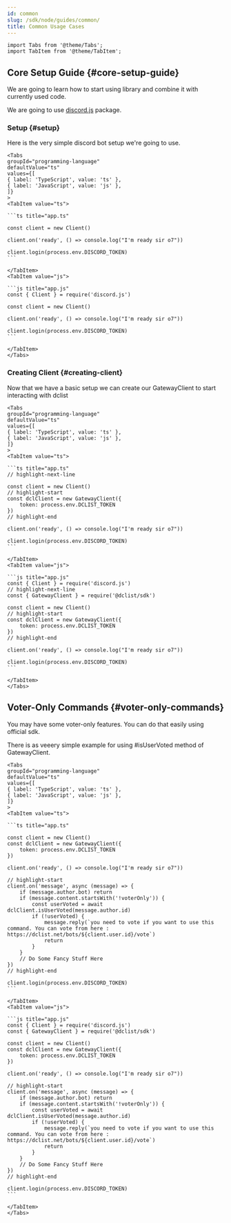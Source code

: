 ```yaml
---
id: common
slug: /sdk/node/guides/common/
title: Common Usage Cases
---
```

````mdx-code-block
import Tabs from '@theme/Tabs';
import TabItem from '@theme/TabItem';
````

## Core Setup Guide {#core-setup-guide}

We are going to learn how to start using library and combine it with currently used code.

We are going to use [discord.js](https://discord.js.org) package.

### Setup {#setup}

Here is the very simple discord bot setup we're going to use.

````mdx-code-block
<Tabs
groupId="programming-language"
defaultValue="ts"
values={[
{ label: 'TypeScript', value: 'ts' },
{ label: 'JavaScript', value: 'js' },
]}
>
<TabItem value="ts">

```ts title="app.ts"

const client = new Client()

client.on('ready', () => console.log("I'm ready sir o7"))

client.login(process.env.DISCORD_TOKEN)
```

</TabItem>
<TabItem value="js">

```js title="app.js"
const { Client } = require('discord.js')

const client = new Client()

client.on('ready', () => console.log("I'm ready sir o7"))

client.login(process.env.DISCORD_TOKEN)
```

</TabItem>
</Tabs>
````

### Creating Client {#creating-client}

Now that we have a basic setup we can create our GatewayClient to start interacting with dclist

````mdx-code-block
<Tabs
groupId="programming-language"
defaultValue="ts"
values={[
{ label: 'TypeScript', value: 'ts' },
{ label: 'JavaScript', value: 'js' },
]}
>
<TabItem value="ts">

```ts title="app.ts"
// highlight-next-line

const client = new Client()
// highlight-start
const dclClient = new GatewayClient({
    token: process.env.DCLIST_TOKEN
})
// highlight-end

client.on('ready', () => console.log("I'm ready sir o7"))

client.login(process.env.DISCORD_TOKEN)
```

</TabItem>
<TabItem value="js">

```js title="app.js"
const { Client } = require('discord.js')
// highlight-next-line
const { GatewayClient } = require('@dclist/sdk')

const client = new Client()
// highlight-start
const dclClient = new GatewayClient({
    token: process.env.DCLIST_TOKEN
})
// highlight-end

client.on('ready', () => console.log("I'm ready sir o7"))

client.login(process.env.DISCORD_TOKEN)
```

</TabItem>
</Tabs>
````

## Voter-Only Commands {#voter-only-commands}

You may have some voter-only features. You can do that easily using official sdk.

There is as veeery simple example for using #isUserVoted method of GatewayClient.

````mdx-code-block
<Tabs
groupId="programming-language"
defaultValue="ts"
values={[
{ label: 'TypeScript', value: 'ts' },
{ label: 'JavaScript', value: 'js' },
]}
>
<TabItem value="ts">

```ts title="app.ts"

const client = new Client()
const dclClient = new GatewayClient({
    token: process.env.DCLIST_TOKEN
})

client.on('ready', () => console.log("I'm ready sir o7"))

// highlight-start
client.on('message', async (message) => {
    if (message.author.bot) return
    if (message.content.startsWith('!voterOnly')) {
        const userVoted = await dclClient.isUserVoted(message.author.id)
        if (!userVoted) {
            message.reply(`you need to vote if you want to use this command. You can vote from here : https://dclist.net/bots/${client.user.id}/vote`)
            return
        }
    }
    // Do Some Fancy Stuff Here
})
// highlight-end

client.login(process.env.DISCORD_TOKEN)
```

</TabItem>
<TabItem value="js">

```js title="app.js"
const { Client } = require('discord.js')
const { GatewayClient } = require('@dclist/sdk')

const client = new Client()
const dclClient = new GatewayClient({
    token: process.env.DCLIST_TOKEN
})

client.on('ready', () => console.log("I'm ready sir o7"))

// highlight-start
client.on('message', async (message) => {
    if (message.author.bot) return
    if (message.content.startsWith('!voterOnly')) {
        const userVoted = await dclClient.isUserVoted(message.author.id)
        if (!userVoted) {
            message.reply(`you need to vote if you want to use this command. You can vote from here : https://dclist.net/bots/${client.user.id}/vote`)
            return
        }
    }
    // Do Some Fancy Stuff Here
})
// highlight-end

client.login(process.env.DISCORD_TOKEN)
```

</TabItem>
</Tabs>
````
